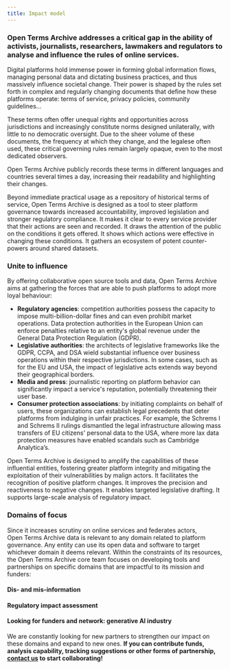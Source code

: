 ```yaml
---
title: Impact model
---
```


### Open Terms Archive addresses a critical gap in the ability of activists, journalists, researchers, lawmakers and regulators to analyse and influence the rules of online services.

Digital platforms hold immense power in forming global information flows, managing personal data and dictating business practices, and thus massively influence societal change. Their power is shaped by the rules set forth in complex and regularly changing documents that define how these platforms operate: terms of service, privacy policies, community guidelines…

These terms often offer unequal rights and opportunities across jurisdictions and increasingly constitute norms designed unilaterally, with little to no democratic oversight. Due to the sheer volume of these documents, the frequency at which they change, and the legalese often used, these critical governing rules remain largely opaque, even to the most dedicated observers.

Open Terms Archive publicly records these terms in different languages and countries several times a day, increasing their readability and highlighting their changes.

Beyond immediate practical usage as a repository of historical terms of service, Open Terms Archive is designed as a tool to steer platform governance towards increased accountability, improved legislation and stronger regulatory compliance.  It makes it clear to every service provider that their actions are seen and recorded. It draws the attention of the public on the conditions it gets offered. It shows which actions were effective in changing these conditions. It gathers an ecosystem of potent counter-powers around shared datasets.

### Unite to influence

By offering collaborative open source tools and data, Open Terms Archive aims at gathering the forces that are able to push platforms to adopt more loyal behaviour:

- **Regulatory agencies**: competition authorities possess the capacity to impose multi-billion-dollar fines and can even prohibit market operations. Data protection authorities in the European Union can enforce penalties relative to an entity's global revenue under the General Data Protection Regulation (GDPR).
- **Legislative authorities**: the architects of legislative frameworks like the GDPR, CCPA, and DSA wield substantial influence over business operations within their respective jurisdictions. In some cases, such as for the EU and USA, the impact of legislative acts extends way beyond their geographical borders.
- **Media and press**: journalistic reporting on platform behavior can significantly impact a service's reputation, potentially threatening their user base.
- **Consumer protection associations**: by initiating complaints on behalf of users, these organizations can establish legal precedents that deter platforms from indulging in unfair practices. For example, the Schrems I and Schrems II rulings dismantled the legal infrastructure allowing mass transfers of EU citizens' personal data to the USA, where more lax data protection measures have enabled scandals such as Cambridge Analytica’s.

Open Terms Archive is designed to amplify the capabilities of these influential entities, fostering greater platform integrity and mitigating the exploitation of their vulnerabilities by malign actors. It facilitates the recognition of positive platform changes. It improves the precision and reactiveness to negative changes. It enables targeted legislative drafting. It supports large-scale analysis of regulatory impact.

### Domains of focus

Since it increases scrutiny on online services and federates actors, Open Terms Archive data is relevant to any domain related to platform governance. Any entity can use its open data and software to target whichever domain it deems relevant. Within the constraints of its resources, the Open Terms Archive core team focuses on developing tools and partnerships on specific domains that are impactful to its mission and funders:

#### Dis- and mis-information
#### Regulatory impact assessment
#### Looking for funders and network: generative AI industry

We are constantly looking for new partners to strengthen our impact on these domains and expand to new ones. **If you can contribute funds, analysis capability, tracking suggestions or other forms of partnership, [contact us](contact@opentermsarchive.org) to start collaborating!**
